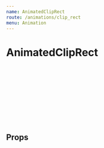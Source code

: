 ```yaml
---
name: AnimatedClipRect
route: /animations/clip_rect
menu: Animation
---
```



# AnimatedClipRect

<Playground>
  <svg width={500} height={100}>
    <AnimatedClipRect width={500} height={100} type="slideRight">
      <rect
        width={500}
        height={100}
        rx={10}
        style={{ fill: '#00E676' }}
      />
    </AnimatedClipRect>
  </svg>
</Playground>


## Props

<PropsTable of={AnimatedClipRect} />
